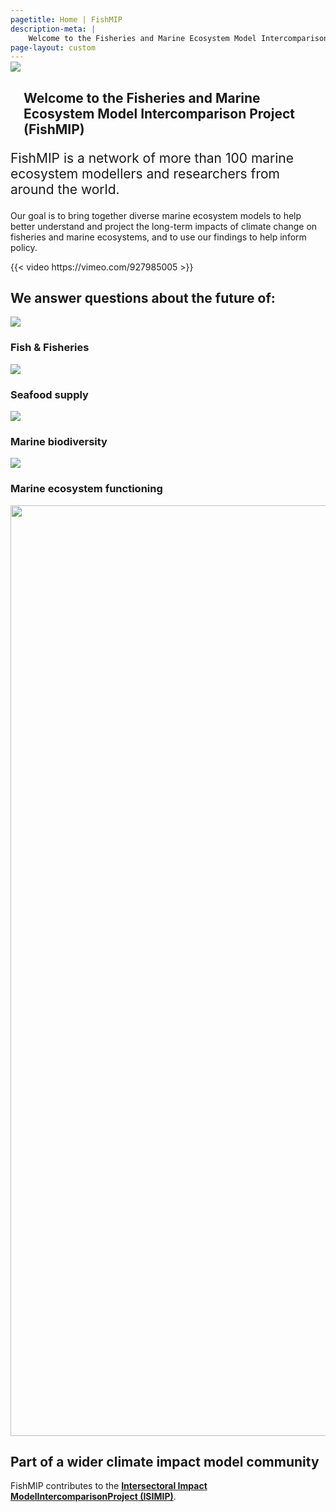 ```yaml
---
pagetitle: Home | FishMIP
description-meta: |
    Welcome to the Fisheries and Marine Ecosystem Model Intercomparison Project.
page-layout: custom
---
```


::: {.column-screen style="padding: 0em; margin-top: -1em"}
![](images/fush.jpg){.banner fig-align="center"}
:::

:::: {.grid .mx-3 .px-4 .my-2 .py-2}
::: {.g-col-12 style="margin-left: 1.5em;, margin-left: 1.5em;"}
# Welcome to the Fisheries and Marine Ecosystem Model Intercomparison Project (FishMIP)
:::

::: {.g-col-12 .text-center style="font-size: 1.5em"}
FishMIP is a network of more than 100 marine ecosystem modellers and researchers from around the world.
:::

::: {.g-col-12 .text-center}
Our goal is to bring together diverse marine ecosystem models to help better understand and project the long-term impacts of climate change on fisheries and marine ecosystems, and to use our findings to help inform policy.
:::
::::

:::: {.grid .mx-3 .px-4 .my-2 .py-2}
::: {.g-col-12 .g-col-xl-10 .g-start-xl-2 .text-center}
{{< video https://vimeo.com/927985005 >}}
:::
::::

::::: {.grid .mx-4 .px-4 .my-2 .py-2 .align-items-center .jutify-contents-evenly}
:::: {.g-col-12}
# We answer questions about the future of:
::::

:::: {.grid .g-col-5 .g-start-2 .mx-4 .align-items-center .jutify-contents-evenly}
::: {.g-col-4}
![](images/icons/ship-solid-full.svg)
:::

::: {.g-col-8 .text-center}
### Fish & Fisheries
:::
::::

:::: {.grid .g-col-5 .mx-4 .align-items-center .jutify-contents-evenly}
::: {.g-col-4}
![](images/icons/utensils-solid-full.svg)
:::

::: {.g-col-8 .text-center}
### Seafood supply
:::
::::

:::: {.grid .g-col-5 .g-start-2 .mx-4 .align-items-center .jutify-contents-evenly}
::: {.g-col-4}
![](images/icons/fish-fins-solid-full.svg)
:::

::: {.g-col-8 .text-center}
### Marine biodiversity
:::
:::

:::: {.grid .g-col-5 .mx-4 .align-items-center .jutify-contents-evenly}
::: {.g-col-4}
![](images/icons/earth-asia-solid-full.svg)
:::

::: {.g-col-8 .text-center}
### Marine ecosystem functioning
:::
::::
:::::

:::: {.grid .column-screen .mx-4 .px-3 .my-3}
::: {.g-col-12 .g-col-xl-10 .g-start-xl-2 .text-center}
![](images/nemow.jpg){.column-page fig-align="center" style="padding: 0em" width="1489"}
:::

::: {.g-col-12}
# Part of a wider climate impact model community
:::

::: {.g-col-12 .text-center style="margin-bottom: 3em;"}
FishMIP contributes to the [**Intersectoral Impact ModelIntercomparisonProject (ISIMIP)**](https://www.isimip.org/){.email-link}.
:::
::::
